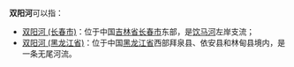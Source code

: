 '''双阳河'''可以指：
*[[双阳河_(长春市)|双阳河 (长春市)]]：位于中国[[吉林省|吉林省]][[长春市|长春市]]东部，是[[饮马河|饮马河]]左岸支流；
*[[双阳河_(黑龙江省)|双阳河 (黑龙江省)]]：位于中国[[黑龙江省|黑龙江省]]西部拜泉县、依安县和林甸县境内，是一条无尾河流。

{{disambig|S|Cat=三字中国地名消歧义}}
